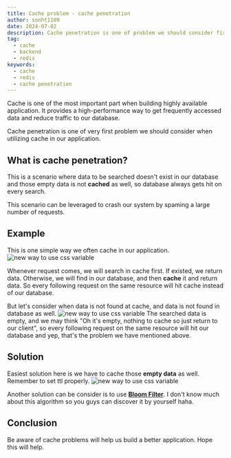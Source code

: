 ```yaml
---
title: Cache problem - cache penetration
author: sonht1109
date: 2024-07-02
description: Cache penetration is one of problem we should consider first when utilizing cache in our application.
tag:
  - cache
  - backend
  - redis
keywords:
  - cache
  - redis
  - cache penetration
---
```

Cache is one of the most important part when building highly available application. It provides a high-performance way to get frequently accessed data and reduce traffic to our database.

Cache penetration is one of very first problem we should consider when utilizing cache in our application.

## What is cache penetration?

This is a scenario where data to be searched doesn't exist in our database and those empty data is not **cached** as well, so database always gets hit on every search.

This scenario can be leveraged to crash our system by spaming a large number of requests.

## Example

This is one simple way we often cache in our application.
![new way to use css variable](../../../public/images/cache-penetration-1.png)

Whenever request comes, we will search in cache first. If existed, we return data. Otherwise, we will find in our database, and then **cache** it and return data. So every following request on the same resource will hit cache instead of our database.

But let's consider when data is not found at cache, and data is not found in database as well.
![new way to use css variable](../../../public/images/cache-penetration-2.png)
The searched data is empty, and we may think "Oh it's empty, nothing to cache so just return to our client", so every following request on the same resource will hit our database and yep, that's the problem we have mentioned above.

## Solution

Easiest solution here is we have to cache those **empty data** as well. Remember to set ttl properly.
![new way to use css variable](../../../public/images/cache-penetration-3.png)

Another solution can be consider is to use [**Bloom Filter**](https://en.wikipedia.org/wiki/Bloom_filter). I don't know much about this algorithm so you guys can discover it by yourself haha.

## Conclusion
Be aware of cache problems will help us build a better application. Hope this will help.